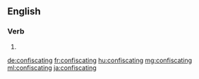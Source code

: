 
==English==

===Verb===
{{head|en}}

# {{present participle of|confiscate|lang=en}}

[[de:confiscating]]
[[fr:confiscating]]
[[hu:confiscating]]
[[mg:confiscating]]
[[ml:confiscating]]
[[ja:confiscating]]